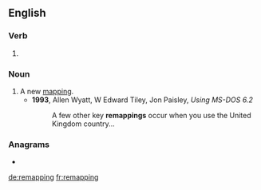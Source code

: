 ==English==

===Verb===
{{head|en|present participle}}

# {{present participle of|remap|lang=en|nocat=1}}

===Noun===
{{en-noun}}

# A new [[mapping]].
#* '''1993''', Allen Wyatt, W Edward Tiley, Jon Paisley, ''Using MS-DOS 6.2''
#*: A few other key '''remappings''' occur when you use the United Kingdom country...

===Anagrams===
* {{l|en|pampering}}

[[de:remapping]]
[[fr:remapping]]